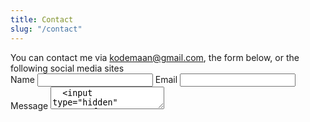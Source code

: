 ```yaml
---
title: Contact
slug: "/contact"
---
```

<link rel="stylesheet" href="https://cdnjs.cloudflare.com/ajax/libs/font-awesome/4.7.0/css/font-awesome.min.css" />
You can contact me via <a href="mailto:kodemaan@gmail.com">kodemaan@gmail.com</a>, the form below, or the following social media sites <br />
<a href="https://twitter.com/kodemaan" class="fa fa-twitter"></a>
<a href="https://www.linkedin.com/in/steven-smith-b4b5a41b/" class="fa fa-linkedin"></a>
<a href="https://www.github.com/kodemaan/" class="fa fa-github"></a>
<form name="contact" method="post" className="form" action="https://mailthis.to/kodemaan@gmail.com" encType="multipart/form-data">
  <label for="name">Name</label>
  <input type="text" name="name" className="input"/>
  <label for="email">Email</label>
  <input type="email" name="_replyto" className="input" />
  <label for="message">Message</label>
  <textarea type="text" name="message" className="input textarea" />
  <input type="hidden" name="_after" value="https://kodemaan-personal-site.netlify.com/" />
  <input type="hidden" name="_confirmation" value="Thank you for contacting me, I will respond shortly" />
  <input type="submit" value="Send" className="input submit" />
  <input type="hidden" name="form-name" value="contact" />
</form>
